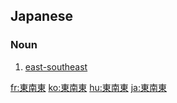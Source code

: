 ==Japanese==
{{ja-kanjitab|とう|なん|とう|yomi=on}}

===Noun===
{{ja-noun|とうなんとう}}

# [[east-southeast]]

[[fr:東南東]]
[[ko:東南東]]
[[hu:東南東]]
[[ja:東南東]]